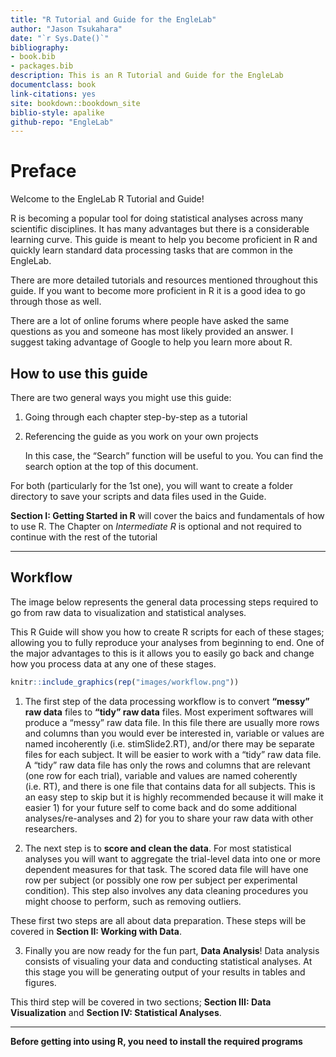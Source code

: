 ```yaml
--- 
title: "R Tutorial and Guide for the EngleLab"
author: "Jason Tsukahara"
date: "`r Sys.Date()`"
bibliography:
- book.bib
- packages.bib
description: This is an R Tutorial and Guide for the EngleLab
documentclass: book
link-citations: yes
site: bookdown::bookdown_site
biblio-style: apalike
github-repo: "EngleLab"
---
```


# Preface {-}

Welcome to the EngleLab R Tutorial and Guide!

R is becoming a popular tool for doing statistical analyses across many scientific disciplines. It has many advantages but there is a considerable learning curve. This guide is meant to help you become proficient in R and quickly learn standard data processing tasks that are common in the EngleLab.

There are more detailed tutorials and resources mentioned throughout this guide. If you want to become more proficient in R it is a good idea to go through those as well.

There are a lot of online forums where people have asked the same questions as you and someone has most likely provided an answer. I suggest taking advantage of Google to help you learn more about R.

## How to use this guide {-}

There are two general ways you might use this guide:

1. Going through each chapter step-by-step as a tutorial

2. Referencing the guide as you work on your own projects

    In this case, the "Search" function will be useful to you. You can find the search option at the top of this document.
    
For both (particularly for the 1st one), you will want to create a folder directory to save your scripts and data files used in the Guide.

__Section I: Getting Started in R__ will cover the baics and fundamentals of how to use R. The Chapter on _Intermediate R_ is optional and not required to continue with the rest of the tutorial

---

## Workflow {-}

The image below represents the general data processing steps required to go from raw data to visualization and statistical analyses. 

This R Guide will show you how to create R scripts for each of these stages; allowing you to fully reproduce your analyses from beginning to end. One of the major advantages to this is it allows you to easily go back and change how you process data at any one of these stages.

```r
knitr::include_graphics(rep("images/workflow.png"))
```

1. The first step of the data processing workflow is to convert **"messy" raw data** files to **"tidy" raw data** files. Most experiment softwares will produce a "messy" raw data file. In this file there are usually more rows and columns than you would ever be interested in, variable or values are named incoherently (i.e. stimSlide2.RT), and/or there may be separate files for each subject. It will be easier to work with a "tidy" raw data file. A "tidy" raw data file has only the rows and columns that are relevant (one row for each trial), variable and values are named coherently (i.e. RT), and there is one file that contains data for all subjects. This is an easy step to skip but it is highly recommended because it will make it easier 1) for your future self to come back and do some additional analyses/re-analyses and 2) for you to share your raw data with other researchers.

2. The next step is to **score and clean the data**. For most statistical analyses you will want to aggregate the trial-level data into one or more dependent measures for that task. The scored data file will have one row per subject (or possibly one row per subject per experimental condition). This step also involves any data cleaning procedures you might choose to perform, such as removing outliers.

These first two steps are all about data preparation. These steps will be covered in __Section II: Working with Data__.
    
3. Finally you are now ready for the fun part, **Data Analysis**! Data analysis consists of visualing your data and conducting statistical analyses. At this stage you will be generating output of your results in tables and figures.

This third step will be covered in two sections; __Section III: Data Visualization__ and __Section IV: Statistical Analyses__.

********

**Before getting into using R, you need to install the required programs**
